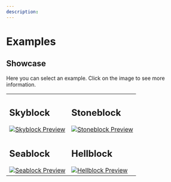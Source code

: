 ```yaml
---
description:
---
```


# Examples

## Showcase

Here you can select an example. Click on the image to see more information.

<table>
  <tr>
    <td class="no-border">
      <p><h2>Skyblock</h2></p>
      <a href="skyblock">
        <img src="/img/projects/skyblock-builder/examples/skyblock/start_template.png" alt="Skyblock Preview" class="zoom" />
      </a>
    </td>
    <td class="no-border">
      <p><h2>Stoneblock</h2></p>
      <a href="stoneblock">
        <img src="/img/projects/skyblock-builder/examples/stoneblock/start_template.png" alt="Stoneblock Preview" class="zoom" />
      </a>
    </td>
  </tr>
  <tr class="no-border">
    <td class="no-border">
      <p><h2>Seablock</h2></p>
      <a href="seablock">
        <img src="/img/projects/skyblock-builder/examples/seablock/start_template.png" alt="Seablock Preview" class="zoom" />
      </a>
    </td>
    <td class="no-border">
      <p><h2>Hellblock</h2></p>
      <a href="hellblock">
        <img src="/img/projects/skyblock-builder/examples/hellblock/start_template.png" alt="Hellblock Preview" class="zoom" />
      </a>
    </td>
  </tr>
</table>